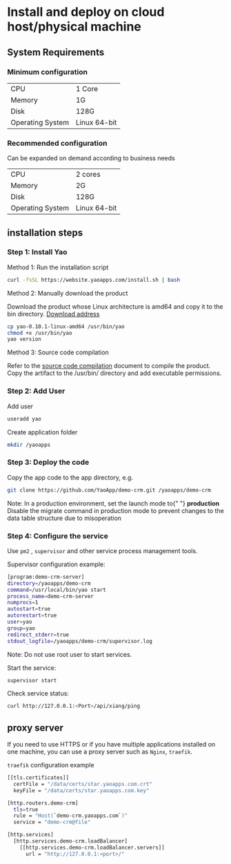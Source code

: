 # Install and deploy on cloud host/physical machine

## System Requirements

### Minimum configuration

|                  |              |
| ---------------- | ------------ |
| CPU              | 1 Core       |
| Memory           | 1G           |
| Disk             | 128G         |
| Operating System | Linux 64-bit |

### Recommended configuration

Can be expanded on demand according to business needs

|                  |              |
| ---------------- | ------------ |
| CPU              | 2 cores      |
| Memory           | 2G           |
| Disk             | 128G         |
| Operating System | Linux 64-bit |

## installation steps

### Step 1: Install Yao

Method 1: Run the installation script

```bash
curl -fsSL https://website.yaoapps.com/install.sh | bash
```

Method 2: Manually download the product

Download the product whose Linux architecture is amd64 and copy it to the bin directory. [Download address](https://yaoapps.com/release)

```bash
cp yao-0.10.1-linux-amd64 /usr/bin/yao
chmod +x /usr/bin/yao
yao version
```

Method 3: Source code compilation

Refer to the [source code compilation](../expert/%E6%BA%90%E7%A0%81%E7%BC%96%E8%AF%91.mdx) document to compile the product. Copy the artifact to the /usr/bin/ directory and add executable permissions.

### Step 2: Add User

Add user

```bash
useradd yao
```

Create application folder

```bash
mkdir /yaoapps
```

### Step 3: Deploy the code

Copy the app code to the app directory, e.g.

```bash
git clone https://github.com/YaoApp/demo-crm.git /yaoapps/demo-crm
```

<Notice type="warning">
  Note: In a production environment, set the launch mode to{" "}
  <strong>production</strong>
  Disable the migrate command in production mode to prevent changes to the data table
  structure due to misoperation
</Notice>

### Step 4: Configure the service

Use `pm2` , `supervisor` and other service process management tools.

Supervisor configuration example:

```bash
[program:demo-crm-server]
directory=/yaoapps/demo-crm
command=/usr/local/bin/yao start
process_name=demo-crm-server
numprocs=1
autostart=true
autorestart=true
user=yao
group=yao
redirect_stderr=true
stdout_logfile=/yaoapps/demo-crm/supervisor.log

```

<Notice type="warning">Note: Do not use root user to start services. </Notice>

Start the service:

```bash
supervisor start
```

Check service status:

```bash
curl http://127.0.0.1:<Port>/api/xiang/ping
```

## proxy server

If you need to use HTTPS or if you have multiple applications installed on one machine, you can use a proxy server such as `Nginx`, `traefik`.

`traefik` configuration example

```bash
[[tls.certificates]]
  certFile = "/data/certs/star.yaoapps.com.crt"
  keyFile = "/data/certs/star.yaoapps.com.key"

[http.routers.demo-crm]
  tls=true
  rule = "Host(`demo-crm.yaoapps.com`)"
  service = "demo-crm@file"

[http.services]
  [http.services.demo-crm.loadBalancer]
    [[http.services.demo-crm.loadBalancer.servers]]
      url = "http://127.0.0.1:<port>/"

```
